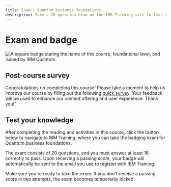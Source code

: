 ```yaml
---
title: Exam | Quantum business foundations
description: Take a 20-question exam on the IBM Training site to test your quantum business skills and receive a badge through Credly.
---
```


# Exam and badge

![A square badge stating the name of this course, foundational level, and issued by IBM Quantum.](/learning/images/courses/quantum-business-foundations/exam/badge.avif)

## Post-course survey

Congratulations on completing this course! Please take a moment to help us improve our course by filling out the following [quick survey](https://your.feedback.ibm.com/jfe/form/SV_9EoiWO5bbHxqUPc). Your feedback will be used to enhance our content offering and user experience. Thank you!"

## Test your knowledge

After completing the reading and activities in this course, click the button below to navigate to IBM Training, where you can take the badging exam for Quantum business foundations.

The exam consists of 20 questions, and you must answer at least 16 correctly to pass. Upon receiving a passing score, your badge will automatically be sent to the email you use to register with IBM Training.

Make sure you're ready to take the exam. If you don't receive a passing score in two attempts, the exam becomes temporarily locked.

<LaunchExamButton href="https://www.ibm.com/training/course/quantum-business-foundations-badge-quiz-DL46104G" />
